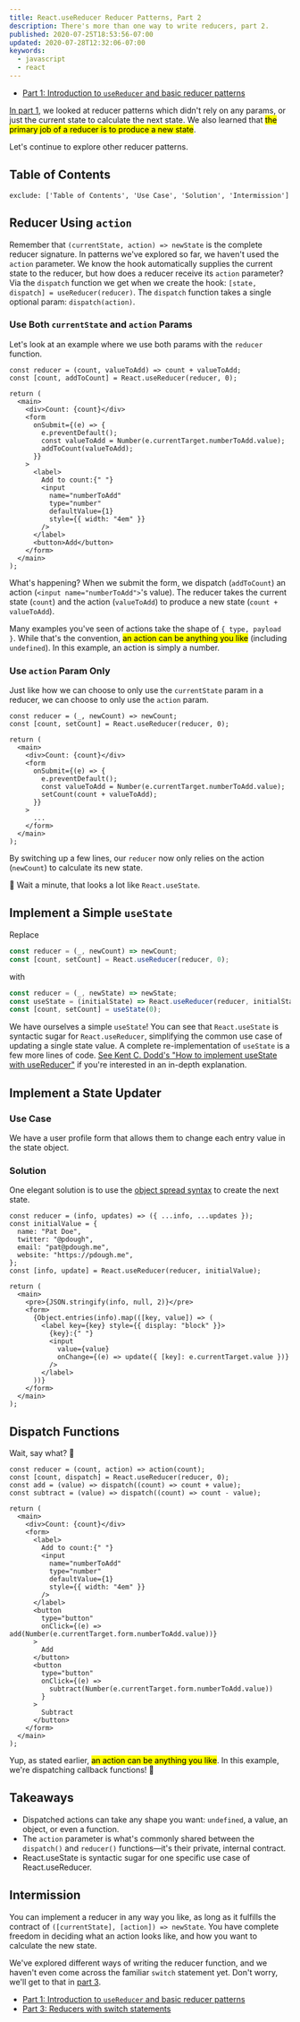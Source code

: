 ```yaml
---
title: React.useReducer Reducer Patterns, Part 2
description: There's more than one way to write reducers, part 2.
published: 2020-07-25T18:53:56-07:00
updated: 2020-07-28T12:32:06-07:00
keywords:
  - javascript
  - react
---
```



- [Part 1: Introduction to `useReducer` and basic reducer patterns][part-1]

[In part 1][part-1], we looked at reducer patterns which didn't rely on any
params, or just the current state to calculate the next state. We also learned
that <mark>the primary job of a reducer is to produce a new state</mark>.

Let's continue to explore other reducer patterns.

## Table of Contents

```toc
exclude: ['Table of Contents', 'Use Case', 'Solution', 'Intermission']
```

## Reducer Using `action`

<DispatchFlow />

Remember that `(currentState, action) => newState` is the complete reducer
signature. In patterns we've explored so far, we haven't used the `action`
parameter. We know the hook automatically supplies the current state to the
reducer, but how does a reducer receive its `action` parameter? Via the
`dispatch` function we get when we create the hook:
`[state, dispatch] = useReducer(reducer)`. The `dispatch` function takes a
single optional param: `dispatch(action)`.

### Use Both `currentState` and `action` Params

Let's look at an example where we use both params with the `reducer` function.

```js{1-2,6,11}
const reducer = (count, valueToAdd) => count + valueToAdd;
const [count, addToCount] = React.useReducer(reducer, 0);

return (
  <main>
    <div>Count: {count}</div>
    <form
      onSubmit={(e) => {
        e.preventDefault();
        const valueToAdd = Number(e.currentTarget.numberToAdd.value);
        addToCount(valueToAdd);
      }}
    >
      <label>
        Add to count:{" "}
        <input
          name="numberToAdd"
          type="number"
          defaultValue={1}
          style={{ width: "4em" }}
        />
      </label>
      <button>Add</button>
    </form>
  </main>
);
```

What's happening? When we submit the form, we dispatch (`addToCount`) an action
(`<input name="numberToAdd">`'s value). The reducer takes the current state
(`count`) and the action (`valueToAdd`) to produce a new state
(`count + valueToAdd`).

Many examples you've seen of actions take the shape of `{ type, payload }`.
While that's the convention, <mark>an action can be anything you like</mark>
(including `undefined`). In this example, an action is simply a number.

<CodeSandbox
  as="h4"
  sandbox="reducer-pattern-021-x732b"
  title="reducer with state and action params"
/>

### Use `action` Param Only

Just like how we can choose to only use the `currentState` param in a reducer,
we can choose to only use the `action` param.

```js{1-2,11}
const reducer = (_, newCount) => newCount;
const [count, setCount] = React.useReducer(reducer, 0);

return (
  <main>
    <div>Count: {count}</div>
    <form
      onSubmit={(e) => {
        e.preventDefault();
        const valueToAdd = Number(e.currentTarget.numberToAdd.value);
        setCount(count + valueToAdd);
      }}
    >
      ...
    </form>
  </main>
);
```

By switching up a few lines, our `reducer` now only relies on the action
(`newCount`) to calculate its new state.

🤔 Wait a minute, that looks a lot like `React.useState`.

<CodeSandbox
  as="h4"
  sandbox="reducer-pattern-02-ohxdv"
  title="reducer with action param only"
/>

## Implement a Simple `useState`

Replace

```js
const reducer = (_, newCount) => newCount;
const [count, setCount] = React.useReducer(reducer, 0);
```

with

```js
const reducer = (_, newState) => newState;
const useState = (initialState) => React.useReducer(reducer, initialState);
const [count, setCount] = useState(0);
```

We have ourselves a simple `useState`! You can see that `React.useState` is
syntactic sugar for `React.useReducer`, simplifying the common use case of
updating a single state value. A complete re-implementation of `useState` is a
few more lines of code. [See Kent C. Dodd's "How to implement useState with
useReducer"][implement-usestate] if you're interested in an in-depth
explanation.

<CodeSandbox
  as="h3"
  sandbox="reducer-pattern-03-1keqr"
  title="useState implemented using useReducer"
/>

## Implement a State Updater

### Use Case

We have a user profile form that allows them to change each entry value in the
state object.

### Solution

One elegant solution is to use the [object spread syntax][spread] to create the
next state.

```js{1,8,12,14,19}
const reducer = (info, updates) => ({ ...info, ...updates });
const initialValue = {
  name: "Pat Doe",
  twitter: "@pdough",
  email: "pat@pdough.me",
  website: "https://pdough.me",
};
const [info, update] = React.useReducer(reducer, initialValue);

return (
  <main>
    <pre>{JSON.stringify(info, null, 2)}</pre>
    <form>
      {Object.entries(info).map(([key, value]) => (
        <label key={key} style={{ display: "block" }}>
          {key}:{" "}
          <input
            value={value}
            onChange={(e) => update({ [key]: e.currentTarget.value })}
          />
        </label>
      ))}
    </form>
  </main>
);
```

<CodeSandbox
  as="h4"
  sandbox="reducer-pattern-035-lysww"
  title="simple state updater"
/>

## Dispatch Functions

Wait, say what? 🤔

```js{1-4,8,21,28}
const reducer = (count, action) => action(count);
const [count, dispatch] = React.useReducer(reducer, 0);
const add = (value) => dispatch((count) => count + value);
const subtract = (value) => dispatch((count) => count - value);

return (
  <main>
    <div>Count: {count}</div>
    <form>
      <label>
        Add to count:{" "}
        <input
          name="numberToAdd"
          type="number"
          defaultValue={1}
          style={{ width: "4em" }}
        />
      </label>
      <button
        type="button"
        onClick={(e) => add(Number(e.currentTarget.form.numberToAdd.value))}
      >
        Add
      </button>
      <button
        type="button"
        onClick={(e) =>
          subtract(Number(e.currentTarget.form.numberToAdd.value))
        }
      >
        Subtract
      </button>
    </form>
  </main>
);
```

Yup, as stated earlier, <mark>an action can be anything you like</mark>. In this
example, we're dispatching callback functions! 🤯

<CodeSandbox
  as="h3"
  sandbox="reducer-pattern-022-1jpr0"
  title="dispatch functions"
/>

## Takeaways

- Dispatched actions can take any shape you want: `undefined`, a value, an
  object, or even a function.
- The `action` parameter is what's commonly shared between the `dispatch()` and
  `reducer()` functions—it's their private, internal contract.
- React.useState is syntactic sugar for one specific use case of
  React.useReducer.

## Intermission

You can implement a reducer in any way you like, as long as it fulfills the
contract of `([currentState], [action]) => newState`. You have complete freedom
in deciding what an action looks like, and how you want to calculate the new
state.

We've explored different ways of writing the reducer function, and we haven't
even come across the familiar `switch` statement yet. Don't worry, we'll get to
that in [part 3][part-3].

- [Part 1: Introduction to `useReducer` and basic reducer patterns][part-1]
- [Part 3: Reducers with switch statements][part-3]

[implement-usestate]:
  https://kentcdodds.com/blog/how-to-implement-usestate-with-usereducer
[part-1]: /articles/reducer-patterns/part-1/
[part-3]: /articles/reducer-patterns/part-3/
[spread]:
  https://developer.mozilla.org/en-US/docs/Web/JavaScript/Reference/Operators/Spread_syntax
